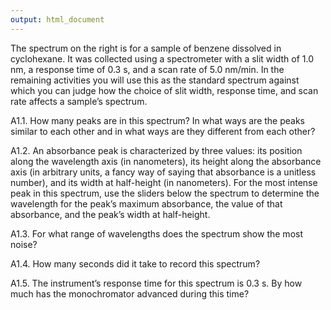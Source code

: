 ```yaml
---
output: html_document
---
```

<!-- create activity1 html -->

The spectrum on the right is for a sample of benzene dissolved in cyclohexane. It was collected using a spectrometer with a slit width of 1.0 nm, a response time of 0.3 s, and a scan rate of 5.0 nm/min. In the remaining activities you will use this as the standard spectrum against which you can judge how the choice of slit width, response time, and scan rate affects a sample's spectrum. 

A1.1. How many peaks are in this spectrum? In what ways are the peaks similar to each other and in what ways are they different from each other?

A1.2. An absorbance peak is characterized by three values: its position along the wavelength axis (in nanometers), its height along the absorbance axis (in arbitrary units, a fancy way of saying that absorbance is a unitless number), and its width at half-height (in nanometers). For the most intense peak in this spectrum, use the sliders below the spectrum to determine the wavelength for the peak's maximum absorbance, the value of that absorbance, and the peak's width at half-height.

A1.3. For what range of wavelengths does the spectrum show the most noise? 

A1.4. How many seconds did it take to record this spectrum?

A1.5. The instrument's response time for this spectrum is 0.3 s. By how much has the monochromator advanced during this time?


